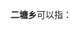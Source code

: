 '''二塘乡'''可以指：
{{PRC admin/disambig|36/01/24/201/000|45/03/04/200/000|63/21/27/205/000}}
{{disambig|cat=三字中国乡名消歧义}}
